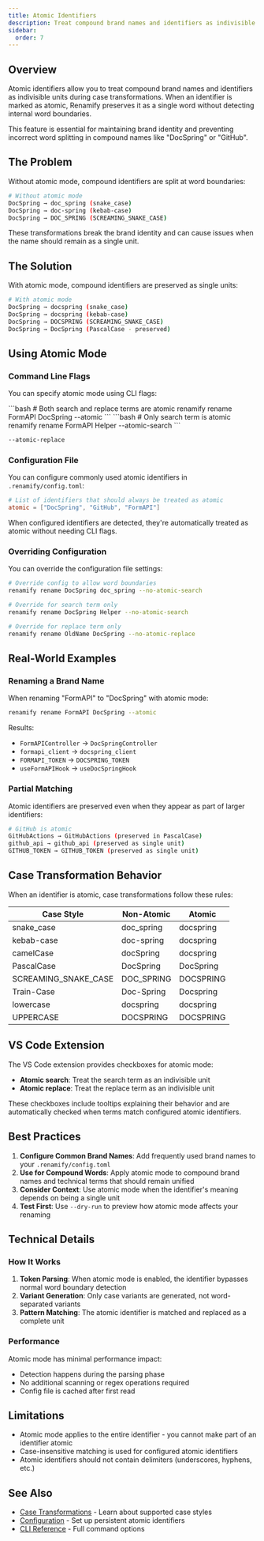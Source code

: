 ```yaml
---
title: Atomic Identifiers
description: Treat compound brand names and identifiers as indivisible units during case transformations
sidebar:
  order: 7
---
```



## Overview

Atomic identifiers allow you to treat compound brand names and identifiers as indivisible units during case transformations. When an identifier is marked as atomic, Renamify preserves it as a single word without detecting internal word boundaries.

This feature is essential for maintaining brand identity and preventing incorrect word splitting in compound names like "DocSpring" or "GitHub".

## The Problem

Without atomic mode, compound identifiers are split at word boundaries:

```bash
# Without atomic mode
DocSpring → doc_spring (snake_case)
DocSpring → doc-spring (kebab-case)
DocSpring → DOC_SPRING (SCREAMING_SNAKE_CASE)
```

These transformations break the brand identity and can cause issues when the name should remain as a single unit.

## The Solution

With atomic mode, compound identifiers are preserved as single units:

```bash
# With atomic mode
DocSpring → docspring (snake_case)
DocSpring → docspring (kebab-case)
DocSpring → DOCSPRING (SCREAMING_SNAKE_CASE)
DocSpring → DocSpring (PascalCase - preserved)
```

## Using Atomic Mode

### Command Line Flags

You can specify atomic mode using CLI flags:

<Tabs>
<TabItem label="Both atomic">
  ```bash # Both search and replace terms are atomic renamify rename FormAPI
  DocSpring --atomic
  ```
</TabItem>
<TabItem label="Search only">
  ```bash # Only search term is atomic renamify rename FormAPI Helper
  --atomic-search
  ```
</TabItem>
<TabItem label="Replace only">

```bash # Only replace term is atomic renamify rename OldName DocSpring
--atomic-replace
```

</TabItem>
</Tabs>

### Configuration File

You can configure commonly used atomic identifiers in `.renamify/config.toml`:

```toml
# List of identifiers that should always be treated as atomic
atomic = ["DocSpring", "GitHub", "FormAPI"]
```

When configured identifiers are detected, they're automatically treated as atomic without needing CLI flags.

### Overriding Configuration

You can override the configuration file settings:

```bash
# Override config to allow word boundaries
renamify rename DocSpring doc_spring --no-atomic-search

# Override for search term only
renamify rename DocSpring Helper --no-atomic-search

# Override for replace term only
renamify rename OldName DocSpring --no-atomic-replace
```

## Real-World Examples

### Renaming a Brand Name

When renaming "FormAPI" to "DocSpring" with atomic mode:

```bash
renamify rename FormAPI DocSpring --atomic
```

Results:

- `FormAPIController` → `DocSpringController`
- `formapi_client` → `docspring_client`
- `FORMAPI_TOKEN` → `DOCSPRING_TOKEN`
- `useFormAPIHook` → `useDocSpringHook`

### Partial Matching

Atomic identifiers are preserved even when they appear as part of larger identifiers:

```bash
# GitHub is atomic
GitHubActions → GitHubActions (preserved in PascalCase)
github_api → github_api (preserved as single unit)
GITHUB_TOKEN → GITHUB_TOKEN (preserved as single unit)
```

## Case Transformation Behavior

When an identifier is atomic, case transformations follow these rules:

| Case Style           | Non-Atomic | Atomic    |
| -------------------- | ---------- | --------- |
| snake_case           | doc_spring | docspring |
| kebab-case           | doc-spring | docspring |
| camelCase            | docSpring  | docspring |
| PascalCase           | DocSpring  | DocSpring |
| SCREAMING_SNAKE_CASE | DOC_SPRING | DOCSPRING |
| Train-Case           | Doc-Spring | Docspring |
| lowercase            | docspring  | docspring |
| UPPERCASE            | DOCSPRING  | DOCSPRING |

## VS Code Extension

The VS Code extension provides checkboxes for atomic mode:

- **Atomic search**: Treat the search term as an indivisible unit
- **Atomic replace**: Treat the replace term as an indivisible unit

These checkboxes include tooltips explaining their behavior and are automatically checked when terms match configured atomic identifiers.

## Best Practices

1. **Configure Common Brand Names**: Add frequently used brand names to your `.renamify/config.toml`
2. **Use for Compound Words**: Apply atomic mode to compound brand names and technical terms that should remain unified
3. **Consider Context**: Use atomic mode when the identifier's meaning depends on being a single unit
4. **Test First**: Use `--dry-run` to preview how atomic mode affects your renaming

## Technical Details

### How It Works

1. **Token Parsing**: When atomic mode is enabled, the identifier bypasses normal word boundary detection
2. **Variant Generation**: Only case variants are generated, not word-separated variants
3. **Pattern Matching**: The atomic identifier is matched and replaced as a complete unit

### Performance

Atomic mode has minimal performance impact:

- Detection happens during the parsing phase
- No additional scanning or regex operations required
- Config file is cached after first read

## Limitations

- Atomic mode applies to the entire identifier - you cannot make part of an identifier atomic
- Case-insensitive matching is used for configured atomic identifiers
- Atomic identifiers should not contain delimiters (underscores, hyphens, etc.)

## See Also

- [Case Transformations](/features/case-transformations) - Learn about supported case styles
- [Configuration](/cli/configuration) - Set up persistent atomic identifiers
- [CLI Reference](/cli/commands/rename) - Full command options
